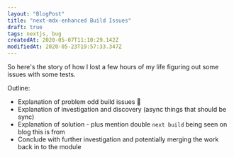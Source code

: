 ```yaml
---
layout: "BlogPost"
title: "next-mdx-enhanced Build Issues"
draft: true
tags: nextjs, bug
createdAt: 2020-05-07T11:10:29.142Z
modifiedAt: 2020-05-23T19:57:33.347Z
---
```


So here's the story of how I lost a few hours of my life figuring out some issues with some tests.

Outline:

- Explanation of problem odd build issues :bug:
- Explanation of investigation and discovery (async things that should be sync)
- Explanation of solution - plus mention double `next build` being seen on blog this is from
- Conclude with further investigation and potentially merging the work back in to the module
